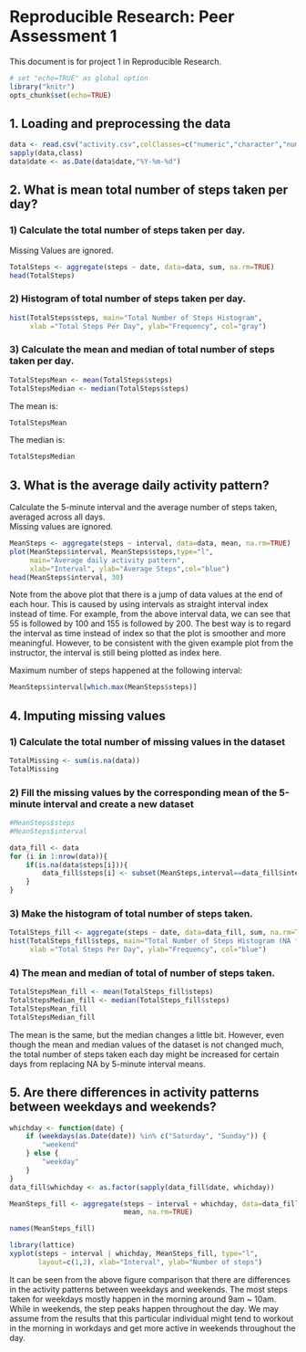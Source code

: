Reproducible Research: Peer Assessment 1
========================================

This document is for project 1 in Reproducible Research.


```r
# set "echo=TRUE" as global option
library("knitr")
opts_chunk$set(echo=TRUE)
```


## 1.   Loading and preprocessing the data


```r
data <- read.csv("activity.csv",colClasses=c("numeric","character","numeric"))
sapply(data,class)
data$date <- as.Date(data$date,"%Y-%m-%d")
```


## 2.   What is mean total number of steps taken per day?

### 1) Calculate the total number of steps taken per day.
Missing Values are ignored.
```r
TotalSteps <- aggregate(steps ~ date, data=data, sum, na.rm=TRUE)
head(TotalSteps)
```

### 2) Histogram of total number of steps taken per day.
```r
hist(TotalSteps$steps, main="Total Number of Steps Histogram",
     xlab ="Total Steps Per Day", ylab="Frequency", col="gray")
```

### 3) Calculate the mean and median of total number of steps taken per day.
```r
TotalStepsMean <- mean(TotalSteps$steps)
TotalStepsMedian <- median(TotalSteps$steps)
```

The mean is:
```r
TotalStepsMean
```

The median is:
```r
TotalStepsMedian
```

## 3.   What is the average daily activity pattern?
Calculate the 5-minute interval and the average number of steps taken, averaged across all days.  
Missing values are ignored.
```r
MeanSteps <- aggregate(steps ~ interval, data=data, mean, na.rm=TRUE)
plot(MeanSteps$interval, MeanSteps$steps,type="l", 
     main="Average daily activity pattern", 
     xlab="Interval", ylab="Average Steps",col="blue")
head(MeanSteps$interval, 30)
```

Note from the above plot that there is a jump of data values at the end of each hour. This is caused by using intervals as straight interval index instead of time. For example, from the above interval data, we can see that 55 is followed by 100 and 155 is followed by 200. The best way is to regard the interval as time instead of index so that the plot is smoother and more meaningful. However, to be consistent with the given example plot from the instructor, the interval is still being plotted as index here.  


Maximum number of steps happened at the following interval:
```r
MeanSteps$interval[which.max(MeanSteps$steps)]
```

## 4.   Imputing missing values
### 1) Calculate the total number of missing values in the dataset
```r
TotalMissing <- sum(is.na(data))
TotalMissing
```

### 2) Fill the missing values by the corresponding mean of the 5-minute interval and create a new dataset
```r
#MeanSteps$steps
#MeanSteps$interval

data_fill <- data
for (i in 1:nrow(data)){
    if(is.na(data$steps[i])){
        data_fill$steps[i] <- subset(MeanSteps,interval==data_fill$interval[i])$steps
    }
}
```
### 3) Make the histogram of total number of steps taken.

```r
TotalSteps_fill <- aggregate(steps ~ date, data=data_fill, sum, na.rm=TRUE)
hist(TotalSteps_fill$steps, main="Total Number of Steps Histogram (NA filled)",
     xlab ="Total Steps Per Day", ylab="Frequency", col="blue")
```

### 4) The mean and median of total of number of steps taken.
```r
TotalStepsMean_fill <- mean(TotalSteps_fill$steps)
TotalStepsMedian_fill <- median(TotalSteps_fill$steps)
TotalStepsMean_fill
TotalStepsMedian_fill
```

The mean is the same, but the median changes a little bit. However, even though the mean and median
values of the dataset is not changed much, the total number of steps taken each day might be increased
for certain days from replacing NA by 5-minute interval means.

## 5.   Are there differences in activity patterns between weekdays and weekends?
```r
whichday <- function(date) {
    if (weekdays(as.Date(date)) %in% c("Saturday", "Sunday")) {
        "weekend"        
    } else {
        "weekday"
    }
}
data_fill$whichday <- as.factor(sapply(data_fill$date, whichday))

MeanSteps_fill <- aggregate(steps ~ interval + whichday, data=data_fill,
                            mean, na.rm=TRUE)

names(MeanSteps_fill)

library(lattice)
xyplot(steps ~ interval | whichday, MeanSteps_fill, type="l",
       layout=c(1,2), xlab="Interval", ylab="Number of steps")
```

It can be seen from the above figure comparison that there are differences in the
activity patterns between weekdays and weekends. The most steps taken for weekdays mostly happen 
in the morning around 9am ~ 10am. While in weekends, the step peaks happen throughout the day.
We may assume from the results that this particular individual might tend to workout in
the morning in workdays and get more active in weekends throughout the day. 

